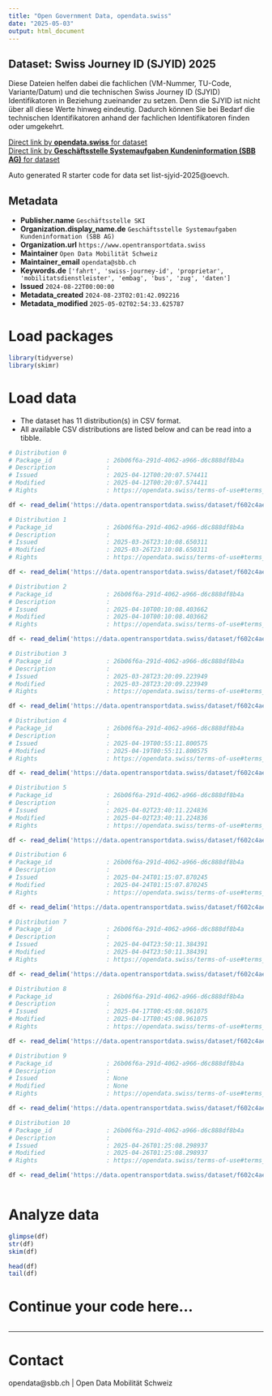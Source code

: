 ```yaml
---
title: "Open Government Data, opendata.swiss"
date: "2025-05-03"
output: html_document
---
```


## Dataset: Swiss Journey ID (SJYID) 2025

Diese Dateien helfen dabei die fachlichen (VM-Nummer, TU-Code, Variante/Datum) und die technischen Swiss Journey ID (SJYID) Identifikatoren in Beziehung zueinander zu setzen. Denn die SJYID ist nicht über all diese Werte hinweg eindeutig. Dadurch können Sie bei Bedarf die technischen Identifikatoren anhand der fachlichen Identifikatoren finden oder umgekehrt.

[Direct link by **opendata.swiss** for dataset](https://opendata.swiss/de/dataset/swiss-journey-id-sjyid-2025)<br>
[Direct link by **Geschäftsstelle Systemaufgaben Kundeninformation (SBB AG)** for dataset](https://data.opentransportdata.swiss/dataset/list-sjyid-2025)

Auto generated R starter code for data set list-sjyid-2025@oevch.

## Metadata

- **Publisher.name** `Geschäftsstelle SKI`
- **Organization.display_name.de** `Geschäftsstelle Systemaufgaben Kundeninformation (SBB AG)`
- **Organization.url** `https://www.opentransportdata.swiss`
- **Maintainer** `Open Data Mobilität Schweiz`
- **Maintainer_email** `opendata@sbb.ch`
- **Keywords.de** `['fahrt', 'swiss-journey-id', 'proprietar', 'mobilitatsdienstleister', 'embag', 'bus', 'zug', 'daten']`
- **Issued** `2024-08-22T00:00:00`
- **Metadata_created** `2024-08-23T02:01:42.092216`
- **Metadata_modified** `2025-05-02T02:54:33.625787`


# Load packages

```r

library(tidyverse)
library(skimr)

```

# Load data

-   The dataset has 11 distribution(s) in CSV format.
-   All available CSV distributions are listed below and can be read into a tibble.

```r

# Distribution 0
# Package_id               : 26b06f6a-291d-4062-a966-d6c888df8b4a
# Description              : 
# Issued                   : 2025-04-12T00:20:07.574411
# Modified                 : 2025-04-12T00:20:07.574411
# Rights                   : https://opendata.swiss/terms-of-use#terms_by

df <- read_delim('https://data.opentransportdata.swiss/dataset/f602c4ae-636c-4bd7-aa8e-0c31ba9aeea8/resource/eef2145d-b86d-4153-821c-c9673868ea34/download/listing-sjyid-fp-2025-202504112202.csv')

# Distribution 1
# Package_id               : 26b06f6a-291d-4062-a966-d6c888df8b4a
# Description              : 
# Issued                   : 2025-03-26T23:10:08.650311
# Modified                 : 2025-03-26T23:10:08.650311
# Rights                   : https://opendata.swiss/terms-of-use#terms_by

df <- read_delim('https://data.opentransportdata.swiss/dataset/f602c4ae-636c-4bd7-aa8e-0c31ba9aeea8/resource/5438ea46-97e7-420d-8865-cd56060b8733/download/listing-sjyid-fp-2025-202503262200.csv')

# Distribution 2
# Package_id               : 26b06f6a-291d-4062-a966-d6c888df8b4a
# Description              : 
# Issued                   : 2025-04-10T00:10:08.403662
# Modified                 : 2025-04-10T00:10:08.403662
# Rights                   : https://opendata.swiss/terms-of-use#terms_by

df <- read_delim('https://data.opentransportdata.swiss/dataset/f602c4ae-636c-4bd7-aa8e-0c31ba9aeea8/resource/6ee7a734-89c8-4500-92f7-8d9b4ea04aaa/download/listing-sjyid-fp-2025-202504092201.csv')

# Distribution 3
# Package_id               : 26b06f6a-291d-4062-a966-d6c888df8b4a
# Description              : 
# Issued                   : 2025-03-28T23:20:09.223949
# Modified                 : 2025-03-28T23:20:09.223949
# Rights                   : https://opendata.swiss/terms-of-use#terms_by

df <- read_delim('https://data.opentransportdata.swiss/dataset/f602c4ae-636c-4bd7-aa8e-0c31ba9aeea8/resource/fdf62ead-357e-402a-9bae-f02e8e6c2375/download/listing-sjyid-fp-2025-202503282200.csv')

# Distribution 4
# Package_id               : 26b06f6a-291d-4062-a966-d6c888df8b4a
# Description              : 
# Issued                   : 2025-04-19T00:55:11.800575
# Modified                 : 2025-04-19T00:55:11.800575
# Rights                   : https://opendata.swiss/terms-of-use#terms_by

df <- read_delim('https://data.opentransportdata.swiss/dataset/f602c4ae-636c-4bd7-aa8e-0c31ba9aeea8/resource/47bcb26a-38b3-41f5-85e5-772993060fc2/download/listing-sjyid-fp-2025-202504182201.csv')

# Distribution 5
# Package_id               : 26b06f6a-291d-4062-a966-d6c888df8b4a
# Description              : 
# Issued                   : 2025-04-02T23:40:11.224836
# Modified                 : 2025-04-02T23:40:11.224836
# Rights                   : https://opendata.swiss/terms-of-use#terms_by

df <- read_delim('https://data.opentransportdata.swiss/dataset/f602c4ae-636c-4bd7-aa8e-0c31ba9aeea8/resource/08cad2ad-e9fe-45af-8d45-3be4cf971d73/download/listing-sjyid-fp-2025-202504022200.csv')

# Distribution 6
# Package_id               : 26b06f6a-291d-4062-a966-d6c888df8b4a
# Description              : 
# Issued                   : 2025-04-24T01:15:07.870245
# Modified                 : 2025-04-24T01:15:07.870245
# Rights                   : https://opendata.swiss/terms-of-use#terms_by

df <- read_delim('https://data.opentransportdata.swiss/dataset/f602c4ae-636c-4bd7-aa8e-0c31ba9aeea8/resource/cc9221f5-3177-4f88-9722-869f2b2dff57/download/listing-sjyid-fp-2025-202504232202.csv')

# Distribution 7
# Package_id               : 26b06f6a-291d-4062-a966-d6c888df8b4a
# Description              : 
# Issued                   : 2025-04-04T23:50:11.384391
# Modified                 : 2025-04-04T23:50:11.384391
# Rights                   : https://opendata.swiss/terms-of-use#terms_by

df <- read_delim('https://data.opentransportdata.swiss/dataset/f602c4ae-636c-4bd7-aa8e-0c31ba9aeea8/resource/0627e3e3-d843-4694-afd5-cba9d93b30e6/download/listing-sjyid-fp-2025-202504042200.csv')

# Distribution 8
# Package_id               : 26b06f6a-291d-4062-a966-d6c888df8b4a
# Description              : 
# Issued                   : 2025-04-17T00:45:08.961075
# Modified                 : 2025-04-17T00:45:08.961075
# Rights                   : https://opendata.swiss/terms-of-use#terms_by

df <- read_delim('https://data.opentransportdata.swiss/dataset/f602c4ae-636c-4bd7-aa8e-0c31ba9aeea8/resource/20cf18cb-c1d1-4ed8-8bad-b4d521d90375/download/listing-sjyid-fp-2025-202504162202.csv')

# Distribution 9
# Package_id               : 26b06f6a-291d-4062-a966-d6c888df8b4a
# Description              : 
# Issued                   : None
# Modified                 : None
# Rights                   : https://opendata.swiss/terms-of-use#terms_by

df <- read_delim('https://data.opentransportdata.swiss/dataset/f602c4ae-636c-4bd7-aa8e-0c31ba9aeea8/resource/d3445b53-7158-43ab-88a6-e442117d1145/download/listing-sjyid-fp-2025-202505011025.csv')

# Distribution 10
# Package_id               : 26b06f6a-291d-4062-a966-d6c888df8b4a
# Description              : 
# Issued                   : 2025-04-26T01:25:08.298937
# Modified                 : 2025-04-26T01:25:08.298937
# Rights                   : https://opendata.swiss/terms-of-use#terms_by

df <- read_delim('https://data.opentransportdata.swiss/dataset/f602c4ae-636c-4bd7-aa8e-0c31ba9aeea8/resource/5d259176-622b-4071-8ce0-35a6fc3c9a5f/download/listing-sjyid-fp-2025-202504252202.csv')



```

# Analyze data

```r

glimpse(df)
str(df)
skim(df)

head(df)
tail(df)

```

# Continue your code here...

```r

```

------------------------------------------------------------------------

# Contact

opendata@sbb.ch | Open Data Mobilität Schweiz
